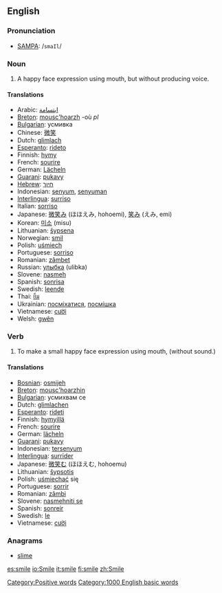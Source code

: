 ==English==

{{rank|afterwards|horses|wonder|706|smile|walk|places|simple}}

===Pronunciation===
*[[w:SAMPA|SAMPA]]: /<tt>smaIl</tt>/

===Noun===
{{en-noun-reg}}

# A happy face expression using mouth, but without producing voice.

==== Translations ====
*Arabic: [[ابتسامة]]
*[[Breton]]: [[mousc'hoarzh]] {{m}} -où ''pl''
*[[Bulgarian]]: усмивка
*Chinese: [[微笑]]
*Dutch: [[glimlach]] {{m}}
*[[Esperanto]]: [[rideto]]
*Finnish: [[hymy]]
*French: [[sourire]] {{m}}
*German: [[Lächeln]] {{n}}
*[[Guarani]]: [[pukavy]]
*[[Hebrew]]: [[חיוך]]
*Indonesian: [[senyum]], [[senyum|senyuman]]
*[[Interlingua]]: [[surriso]]
*Italian: [[sorriso]] {{m}}
*Japanese: [[微笑み]] (ほほえみ, hohoemi), [[笑み]] (えみ, emi)
*Korean: [[미소]] (misu)
*Lithuanian: [[šypsena]]
*Norwegian: [[smil]] {{c}}
*Polish: [[uśmiech]] {{m}}
*Portuguese: [[sorriso]] {{m}}
*Romanian: [[zâmbet]] {{n}}
*Russian: [[улыбка]] (ulibka)
*Slovene: [[nasmeh]] {{m}}
*Spanish: [[sonrisa]] {{f}}
*Swedish: [[leende]] {{n}}
*Thai: [[ยิ้ม]]
*Ukrainian: [[посміхатися]], [[посмішка]]
*Vietnamese: [[cười]]
*Welsh: [[gwên]]

=== Verb ===
{{en-infl-reg-other-e|smil|e}}
# To make a small happy face expression using mouth, (without sound.)

==== Translations ====
*[[Bosnian]]: [[osmijeh]]
*[[Breton]]: [[mousc'hoarzhin]]
*[[Bulgarian]]: усмихвам се 
*Dutch: [[glimlachen]]
*[[Esperanto]]: [[rideti]]
*Finnish: [[hymyillä]]
*French: [[sourire]]
*German: [[lächeln]]
*[[Guarani]]: [[pukavy]]
*Indonesian: [[senyum|tersenyum]]
*[[Interlingua]]: [[surrider]]
*Japanese: [[微笑む]] (ほほえむ, hohoemu)
*Lithuanian: [[šypsotis]]
*Polish: [[uśmiechać]] się
*Portuguese: [[sorrir]]
*Romanian: [[zâmbi]]
*Slovene: [[nasmehniti se]]
*Spanish: [[sonreir]]
*Swedish: [[le#Swedish|le]]
*Vietnamese: [[cười]]

===Anagrams===
*[[slime]]

[[Category:Positive words]]
[[Category:1000 English basic words]]

[[es:smile]]
[[io:Smile]]
[[it:smile]]
[[fi:smile]]
[[zh:Smile]]